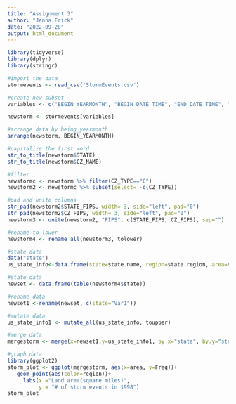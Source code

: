 ```yaml
---
title: "Assignment 3"
author: "Jenna Frick"
date: "2022-09-28"
output: html_document
---
```


```r
library(tidyverse)
library(dplyr)
library(stringr)
```

```r
#import the data
stormevents <- read_csv('StormEvents.csv')
```


```r
#create new subset 
variables <- c("BEGIN_YEARMONTH", "BEGIN_DATE_TIME", "END_DATE_TIME", "EPISODE_ID", "EVENT_ID", "STATE", "STATE_FIPS", "CZ_NAME", "CZ_TYPE", "CZ_FIPS", "EVENT_TYPE", "SOURCE", "BEGIN_LAT", "BEGIN_LON", "END_LAT", "END_LON")

newstorm <- stormevents[variables]
```


```r
#arrange data by being_yearmonth
arrange(newstorm, BEGIN_YEARMONTH)

```

```r

#capitalize the first word
str_to_title(newstorm$STATE)
str_to_title(newstorm$CZ_NAME)
```



```r
#filter
newstormc <- newstorm %>% filter(CZ_TYPE=="C")
newstorm2 <- newstormc %>% subset(select= -c(CZ_TYPE))
```

```r
#pad and unite columns 
str_pad(newstorm2$STATE_FIPS, width= 3, side="left", pad="0")
str_pad(newstorm2$CZ_FIPS, width= 3, side="left", pad="0")
newstorm3 <- unite(newstorm2, "FIPS", c(STATE_FIPS, CZ_FIPS), sep="")
```

```r
#rename to lower
newstorm4 <- rename_all(newstorm3, tolower)
```

```r
#state data
data("state")
us_state_info<-data.frame(state=state.name, region=state.region, area=state.area)

```


```r
#state data
newset <- data.frame(table(newstorm4$state))

```


```r
#rename data
newset1 <-rename(newset, c(state="Var1"))
```

```r
#mutate data
us_state_info1 <- mutate_all(us_state_info, toupper)
```


```r
#merge data
mergestorm <- merge(x=newset1,y=us_state_info1, by.x="state", by.y="state")
```

```r
#graph data
library(ggplot2)
storm_plot <- ggplot(mergestorm, aes(x=area, y=Freq))+
   geom_point(aes(color=region))+
     labs(x ="Land area(square miles)",
          y = "# of storm events in 1998")
storm_plot
```





